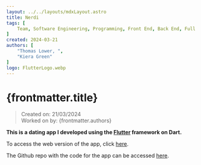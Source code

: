 ```yaml
---
layout: ../../layouts/mdxLayout.astro
title: Nerdi
tags: [
    Team, Software Engineering, Programming, Front End, Back End, Full Stack, Supabase, Flutter, Dart, Personal Project
]
created: 2024-03-21
authors: [
    "Thomas Lower, ",
    "Kiera Green"
]
logo: FlutterLogo.webp
---
```


# {frontmatter.title}
>Created on: 21/03/2024<br/>
>Worked on by: {frontmatter.authors}

**This is a dating app I developed using the [Flutter](https://flutter.dev/) framework on Dart.**

To access the web version of the app, click [here](https://nerdi-weld.vercel.app/).

The Github repo with the code for the app can be accessed [here](https://github.com/supersliser/nerdi).